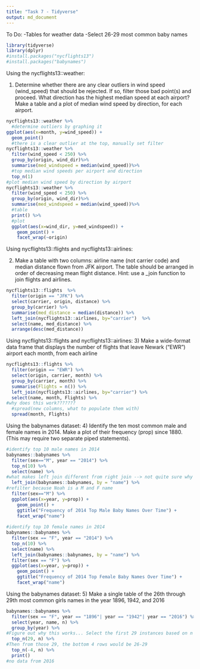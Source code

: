 ```yaml
---
title: "Task 7 - Tidyverse"
output: md_document
---
```

To Do:
-Tables for weather data
-Select 26-29 most common baby names

```r
library(tidyverse)
library(dplyr)
#install.packages("nycflights13")
#install.packages("babynames")
```

Using the nycflights13::weather:

1) Determine whether there are any clear outliers in wind speed (wind_speed) that should be rejected. If so, filter those bad point(s) and proceed.
What direction has the highest median speed at each airport? Make a table and a plot of median wind speed by direction, for each airport. 
```r
nycflights13::weather %>%
  #determine outliers by graphing it
ggplot(aes(x=month, y=wind_speed)) +
  geom_point()
  #there is a clear outlier at the top, manually set filter
nycflights13::weather %>% 
  filter(wind_speed < 250) %>%
  group_by(origin, wind_dir)%>%
  summarise(med_windspeed = median(wind_speed))%>%
  #top median wind speeds per airport and direction
  top_n(1)
#plot median wind speed by direction by airport
nycflights13::weather %>% 
  filter(wind_speed < 250) %>%
  group_by(origin, wind_dir)%>%
  summarise(med_windspeed = median(wind_speed))%>%
  #table
  print() %>%
  #plot
  ggplot(aes(x=wind_dir, y=med_windspeed)) +
    geom_point() +
    facet_wrap(~origin)
```
Using nycflights13::flights and nycflights13::airlines:

2) Make a table with two columns: airline name (not carrier code) and median distance flown from JFK airport. The table should be arranged in order of decreasing mean flight distance. Hint: use a _join function to join flights and airlines.
```r
nycflights13::flights  %>%
  filter(origin == "JFK") %>%
  select(carrier, origin, distance) %>%
  group_by(carrier) %>%
  summarise(med_distance = median(distance)) %>%
  left_join(nycflights13::airlines, by="carrier")  %>%
  select(name, med_distance) %>%
  arrange(desc(med_distance))
```

Using nycflights13::flights and nycflights13::airlines:
3) Make a wide-format data frame that displays the number of flights that leave Newark ("EWR") airport each month, from each airline
```r
nycflights13::flights %>%
  filter(origin == "EWR") %>%
  select(origin, carrier, month) %>%
  group_by(carrier, month) %>%
  summarise(Flights = n()) %>%
  left_join(nycflights13::airlines, by="carrier") %>%
  select(name, month, Flights) %>%
#why does this work???????
  #spread(new columns, what to populate them with)
  spread(month, Flights)
```

Using the babynames dataset:
4) Identify the ten most common male and female names in 2014. Make a plot of their frequency (prop) since 1880. (This may require two separate piped statements).

```r
#identify top 10 male names in 2014
babynames::babynames %>%
  filter(sex=="M", year == "2014") %>%
  top_n(10) %>%
  select(name) %>%
#what makes left join different from right join --> not quite sure why this works but it does
  left_join(babynames::babynames, by = "name") %>%
#refilter because Noah is a M and F name
  filter(sex=="M") %>%
  ggplot(aes(x=year, y=prop)) +
    geom_point() +
    ggtitle("Frequency of 2014 Top Male Baby Names Over Time") +
    facet_wrap("name")
  
#identify top 10 female names in 2014
babynames::babynames %>%
  filter(sex == "F", year == "2014") %>%
  top_n(10) %>%
  select(name) %>%
  left_join(babynames::babynames, by = "name") %>%
  filter(sex == "F") %>%
  ggplot(aes(x=year, y=prop)) +
    geom_point() +
    ggtitle("Frequency of 2014 Top Female Baby Names Over Time") +
    facet_wrap("name")
```
Using the babynames dataset:
5) Make a single table of the 26th through 29th most common girls names in the year 1896, 1942, and 2016
```r
babynames::babynames %>%
  filter(sex == "F", year == "1896"| year == "1942"| year == "2016") %>%
  select(year, name, n) %>%
  group_by(year) %>%
#Figure out why this works... Select the first 29 instances based on n
  top_n(29, n) %>%
#Then from those 29, the bottom 4 rows would be 26-29
  top_n(-4, n) %>%
  print()
#no data from 2016
```